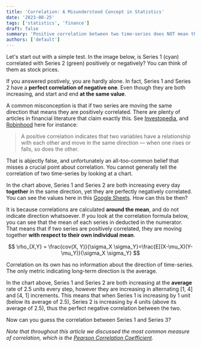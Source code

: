 ```yaml
---
title: 'Correlation: A Misunderstood Concept in Statistics'
date: '2023-08-25'
tags: ['statistics', 'finance']
draft: false
summary: 'Positive correlation between two time-series does NOT mean they are moving the same direction.'
authors: ['default']
---
```


<link
	rel="stylesheet"
	href="https://cdn.jsdelivr.net/npm/katex@0.11.0/dist/katex.min.css"
	integrity="sha384-BdGj8xC2eZkQaxoQ8nSLefg4AV4/AwB3Fj+8SUSo7pnKP6Eoy18liIKTPn9oBYNG"
	crossOrigin="anonymous"
/>

Let's start out with a simple test. In the image below, is Series 1 (cyan)
correlated with Series 2 (green) positively or negatively? You can think of them as stock prices.

<CorrChart />

If you answered postively, you are hardly alone. In fact, Series 1 and Series 2 have a
**perfect correlation of negative one**. Even though they are both increasing, and start and end **at the same value**.

A common misconception is that if two series are moving the same direction that means they are positively correlated.
There are plenty of articles in financial literature that claim exactly this. See
[Investopedia](https://www.investopedia.com/ask/answers/040915/what-difference-between-positive-correlation-and-inverse-correlation.asp#:~:text=A%20positive%20correlation%20is%20evident,move%20in%20the%20opposite%20direction.),
and [Robinhood](https://learn.robinhood.com/articles/5i1TXxjPdGJTnK6dpaH08X/what-is-positive-correlation/) here for
instance:

>A positive correlation indicates that two variables have a relationship with each other and move in the same
direction — when one rises or falls, so does the other.

That is abjectly false, and unfortunately an all-too-common belief that misses a crucial point about correlation.
You cannot generally tell the correlation of two time-series by looking at a chart.

In the chart above, Series 1 and Series 2 are both increasing every day **together** in the same direction, yet they
are perfectly negatively correlated. You can see the values here in this
[Google Sheets](https://docs.google.com/spreadsheets/d/1Ehpx_qv5WS2hmp3Y7mkVLzDlbizI-MCSQfCTHTyIKmk/edit#gid=0). How can this be then?

It is because correlations are calculated **around the mean**, and do not indicate direction whatsoever. If you look
at the correlation formula below, you can see that the mean of each series in deducted in the numerator. That means
that if two series are positively correlated, they are moving together **with respect to their own individual mean**.


$$
\rho_{X,Y} = \frac{cov(X, Y)}{\sigma_X \sigma_Y}=\frac{E[(X-\mu_X)(Y-\mu_Y)}{\sigma_X \sigma_Y}
$$


Correlation on its own has no information about the direction of time-series. The only metric indicating long-term
direction is the average.

In the chart above, Series 1 and Series 2 are both increasing at the **average** rate of 2.5 units every step,
however they are increasing in alternating [1, 4] and [4, 1] increments. This means that when Series 1 is increasing
by 1 unit (below
its average of 2.5), Series 2 is increasing by 4 units (above its average of 2.5), thus the perfect negative
correlation between the two.

Now can you guess the correlation between Series 1 and Series 3?

_Note that throughout this article we discussed the most common measure of correlation, which is the [Pearson
Correlation Coefficient](https://en.wikipedia.org/wiki/Correlation)._
